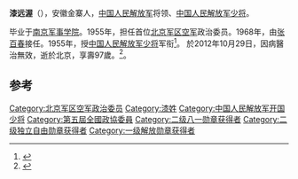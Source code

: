 '''漆远渥'''（{{bd|1915年||2012年|10月29日|catIdx=}}），安徽金寨人，[[中国人民解放军|中国人民解放军]]将领、[[中国人民解放军少将|中国人民解放军少将]]。

毕业于[[南京军事学院|南京军事学院]]。1955年，担任首位[[北京军区空军|北京军区空军]]政治委员。1968年，由[[张百春|张百春]]接任。1955年，授[[中国人民解放军少将|中国人民解放军少将]]军衔<ref>{{cite news|title=揭秘：中共首批开国将军的级别是怎样划分的？ |url=http://msn.news.ifeng.com/history/jishi/detail_2010_06/13/1620383_0.shtml |accessdate=2012-06-15 |newspaper=凤凰网（转自摘自《党史博览》2010年第5期） |date=2010-06-13 |deadurl=yes |archiveurl=https://web.archive.org/web/20120620091504/http://msn.news.ifeng.com/history/jishi/detail_2010_06/13/1620383_0.shtml |archivedate=2012-06-20 }}</ref>。
於2012年10月29日，因病醫治無效，逝於北京，享壽97歲。<ref>{{cite news|title=空軍後勤部原部長漆遠渥少將逝世  享年97歲|url=http://news.sina.com.tw/article/20121029/8172926.html|accessdate=2012-10-30|newspaper=北京新浪網|date=2010-10-29|archive-date=2019-12-08|archive-url=https://web.archive.org/web/20191208052948/https://news.sina.com.tw/article/20121029/8172926.html|dead-url=no}}</ref>。

== 参考 ==
{{reflist}}
{{start box}}
{{s-mil}}
{{succession box|首任|[[张百春|张百春]]|[[中国人民解放军|中国人民解放军]][[北京军区空军|北京军区空军]]司令员|1955年5月-1968年5月}}
{{end box}}
{{中国军事人物小作品}}
[[Category:北京军区空军政治委员|Category:北京军区空军政治委员]]
[[Category:漆姓|Category:漆姓]]
[[Category:中国人民解放军开国少将|Category:中国人民解放军开国少将]]
[[Category:第五屆全國政協委員|Category:第五屆全國政協委員]]
[[Category:二级八一勋章获得者|Category:二级八一勋章获得者]]
[[Category:二级独立自由勋章获得者|Category:二级独立自由勋章获得者]]
[[Category:一级解放勋章获得者|Category:一级解放勋章获得者]]